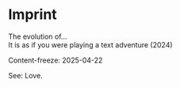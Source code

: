 # Imprint {.unnumbered}

The evolution of...  
It is as if you were playing a text adventure (2024)

Content-freeze: 2025-04-22

See: Love.
